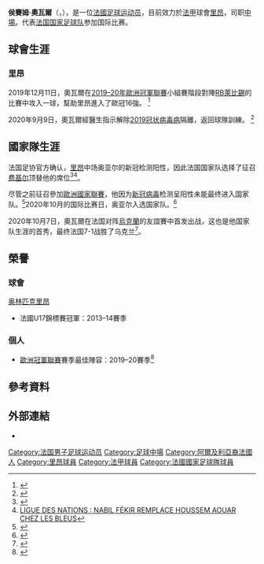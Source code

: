 {{noteTA
|G1=Football
|G2=法甲
|1=zh-hans:阿瓦尔;zh-hk:艾奧亞;zh-tw:奧瓦爾;
}}
{{Infobox football biography
| name                = 侯賽姆·奧瓦爾<br />Houssem Aouar
| image               = Houssem_Aouar_2017.jpg
| caption             = 
| fullname            = Houssem Aouar
| birth_date          = {{birth date and age|1998|6|30|df=24}}
| birth_place         = {{flagicon|FRA}} [[法國|法國]][[里昂|里昂]]
| height              = {{convert|1.75|m|ftin|0|abbr=on}}
| position            = 中場
| currentclub         = [[奥林匹克里昂|里昂]]
| clubnumber          = 8
| youthyears1         = 2006–2009
| youthclubs1         = AC維勒班
| youthyears2         = 2009–2017
| youthclubs2         = [[奥林匹克里昂|里昂]]
| years1              = 2015–2017
| clubs1              = [[奥林匹克里昂|里昂B隊]]
| caps1               = 22
| goals1              = 4
| years2              = 2017–
| clubs2              = [[奥林匹克里昂|里昂]]
| caps2               = 163
| goals2              = 29
| nationalyears1 = 2014      | nationalteam1 = 法國U17 | nationalcaps1 = 1  | nationalgoals1 = 0
| nationalyears2 = 2017–  | nationalteam2 = [[法國21歲以下國家足球隊|法國U21]] | nationalcaps2 = 17  | nationalgoals2 = 4
| nationalyears3 = 2020–    | nationalteam3 = [[法國國家足球隊|法國]] | nationalcaps3 = 1  | nationalgoals3 = 0
| medaltemplates      = 
| club-update         = 2022年5月21日
| nationalteam-update = 2021年5月31日
}}
{{中文譯名
| english    = Houssem '''Aouar'''
| putonghua  = 阿瓦尔<br/>奥亚尔
| taiwan     = 奧瓦爾
| cantonese  = 艾奧亞<br/>亞奧
|}}
'''侯賽姆·奧瓦爾'''（{{lang-fr|Houssem Aouar}}，{{bd|1998年|6月30日}}），是一位[[法國|法國]][[足球|足球]][[运动员|运动员]]，目前效力於[[法甲|法甲]]球會[[奥林匹克里昂|里昂]]，司职[[中場|中場]]。代表[[法国国家足球队|法国国家足球队]]参加国际比赛。

== 球會生涯 ==
=== 里昂 ===
2019年12月11日，奧瓦爾在[[2019–20年歐洲冠軍聯賽|2019–20年歐洲冠軍聯賽]]小組賽階段對陣[[RB萊比錫|RB萊比錫]]的比賽中攻入一球，幫助里昂進入了歐冠16強。
<ref>{{Cite web |url=https://www.skysports.com/football/lyon-vs-rb-leipzig/420428 |work=Sky Sports |title=Lyon 2 - 2 RB Leipzig - Match Report & Highlights - Sky Sports |accessdate=2020-08-08 |archive-date=2020-02-08 |archive-url=https://web.archive.org/web/20200208124731/https://www.skysports.com/football/lyon-vs-rb-leipzig/420428 |dead-url=no }}</ref>

2020年9月9日，奧瓦爾經醫生指示解除[[2019冠状病毒病|2019冠状病毒病]]隔離，返回球隊訓練。
<ref>{{Cite web |url=https://www.ol.fr/fr-fr/contenus/articles/2020/09/09/rudi-garcia-conference |title=RUDI GARCIA : « HOUSSEM AOUAR A FAIT SON RETOUR AVEC NOUS » |work=Olympique Lyonnais  |accessdate=2020-09-09 |archive-date=2020-09-20 |archive-url=https://web.archive.org/web/20200920112645/https://www.ol.fr/fr-fr/contenus/articles/2020/09/09/rudi-garcia-conference |dead-url=no }}</ref>

== 國家隊生涯 ==
法国足协官方确认，[[里昂|里昂]]中场奥亚尔的新冠检测阳性，因此法国国家队选择了征召[[納比勒·費基爾|费基尔]]顶替他的席位<ref>{{Cite web |url=https://www.thesun.co.uk/sport/football/12527760/houssem-aouar-tests-positive-coronavirus/ |title=Arsenal target Houssem Aouar tests positive for coronavirus and will miss start of Ligue 1 season |work=The Sun |accessdate=2020-08-28 |archive-date=2020-09-04 |archive-url=https://web.archive.org/web/20200904020935/https://www.thesun.co.uk/sport/football/12527760/houssem-aouar-tests-positive-coronavirus/ |dead-url=no }}</ref><ref>[https://www.eurosport.fr/football/ligue-des-nations/2020-2021/nabil-fekir-remplace-houssem-aouar-chez-les-bleus_sto7854205/story.shtml LIGUE DES NATIONS : NABIL FÉKIR REMPLACE HOUSSEM AOUAR CHEZ LES BLEUS]</ref>。

尽管之前征召參加[[2020–21年歐洲國家聯賽A|歐洲國家聯賽]]，他因为[[严重急性呼吸系统综合征冠状病毒2|新冠病毒]]检测呈阳性未能最终进入国家队。<ref>{{Cite web |url=https://www.footmercato.net/a9090073859645625703-equipe-de-france-premieres-convocations-pour-houssem-aouar-et-eduardo-camavinga-retour-dadrien-rabiot |title=Équipe de France : premières convocations pour Houssem Aouar, Dayot Upamecano et Eduardo Camavinga, retour d'Adrien Rabiot |work=Foot Mercato |accessdate=2020-08-27 |archive-date=2020-10-06 |archive-url=https://web.archive.org/web/20201006165702/https://www.footmercato.net/a9090073859645625703-equipe-de-france-premieres-convocations-pour-houssem-aouar-et-eduardo-camavinga-retour-dadrien-rabiot |dead-url=no }}</ref>2020年10月的国际比赛日，奥亚尔入选国家队。<ref>{{Cite web |url=https://www.dailymail.co.uk/sport/football/article-8795197/Paul-Pogba-returns-France-squad-UEFA-Nations-League-fixtures-against-Portugal-Croatia.html |title=Paul Pogba returns to France squad for UEFA Nations League fixtures against Portugal and Croatia while Arsenal target Houssem Aouar is also called up after both players tested positive for Covid-19 in September |work=Daily Mail |accessdate=2020-10-05 |archive-date=2020-10-23 |archive-url=https://web.archive.org/web/20201023144409/https://www.dailymail.co.uk/sport/football/article-8795197/Paul-Pogba-returns-France-squad-UEFA-Nations-League-fixtures-against-Portugal-Croatia.html |dead-url=no }}</ref>

2020年10月7日，奧瓦爾在法国对阵[[乌克兰國家足球隊|烏克蘭]]的友誼賽中首发出战，这也是他国家队生涯的首秀，最终法国7-1战胜了乌克兰<ref>{{cite web|publisher=[[ESPN|ESPN]]|url=https://www.espn.com/soccer/match?gameId=585176|title=France v Ukraine game report|date=2020-10-07|access-date=2022-05-27|archive-date=2020-10-25|archive-url=https://web.archive.org/web/20201025170316/https://www.espn.com/soccer/match?gameId=585176}}</ref>。

== 榮譽 ==
=== 球會 ===
;{{flagicon|FRA}} [[奥林匹克里昂|奥林匹克里昂]]
* 法國U17錦標賽冠軍：2013–14賽季

=== 個人 ===
* [[歐洲冠軍聯賽|歐洲冠軍聯賽]]賽季最佳陣容：2019–20賽季<ref>{{cite news |title=UEFA Champions League Squad of the Season |url=https://www.uefa.com/uefachampionsleague/news/0260-103d6b6179e6-7a1932c7a58c-1000--uefa-champions-league-squad-of-the-season |work=UEFA.com |date=2020-08-28 |accessdate=2022-05-27 |archive-date=2020-11-14 |archive-url=https://web.archive.org/web/20201114125542/https://www.uefa.com/uefachampionsleague/news/0260-103d6b6179e6-7a1932c7a58c-1000--uefa-champions-league-squad-of-the-season/ }}</ref>

== 參考資料 ==
{{Reflist}}

==外部連結==
*{{Soccerway}}

{{里昂球員名單}}

{{DEFAULTSORT:Aouar, Houssem}}
[[Category:法国男子足球运动员|Category:法国男子足球运动员]]
[[Category:足球中場|Category:足球中場]]
[[Category:阿爾及利亞裔法國人|Category:阿爾及利亞裔法國人]]
[[Category:里昂球員|Category:里昂球員]]
[[Category:法甲球員|Category:法甲球員]]
[[Category:法國國家足球隊球員|Category:法國國家足球隊球員]]